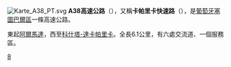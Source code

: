[[File:Karte_A38_PT.svg|right]]
'''A38高速公路'''（{{lang-pt|A38}}），又稱'''卡帕里卡快速路'''（{{lang|pt|Via Rápida da Caparica}}），是[[葡萄牙|葡萄牙]][[塞圖巴爾區|塞圖巴爾區]]一條高速公路。

東起[[阿爾馬達|阿爾馬達]]，西至[[科什塔-達卡帕里卡|科什塔-達卡帕里卡]]。全長6.1公里，有六處交流道、一個服務區。

{{葡萄牙高速公路}}
[[Category:葡萄牙高速公路|8]]